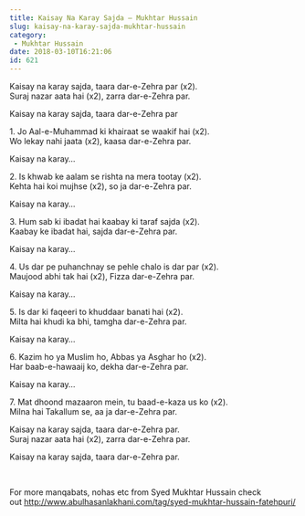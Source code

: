 ```yaml
---
title: Kaisay Na Karay Sajda – Mukhtar Hussain
slug: kaisay-na-karay-sajda-mukhtar-hussain
category:
 - Mukhtar Hussain
date: 2018-03-10T16:21:06
id: 621
---
```


<p>Kaisay na karay sajda, taara dar-e-Zehra par (x2).<br />
Suraj nazar aata hai (x2), zarra dar-e-Zehra par.</p>
<p>Kaisay na karay sajda, taara dar-e-Zehra par</p>
<p>1. Jo Aal-e-Muhammad ki khairaat se waakif hai (x2).<br />
Wo lekay nahi jaata (x2), kaasa dar-e-Zehra par.</p>
<p>Kaisay na karay…</p>
<p>2. Is khwab ke aalam se rishta na mera tootay (x2).<br />
Kehta hai koi mujhse (x2), so ja dar-e-Zehra par.</p>
<p>Kaisay na karay…</p>
<p>3. Hum sab ki ibadat hai kaabay ki taraf sajda (x2).<br />
Kaabay ke ibadat hai, sajda dar-e-Zehra par.</p>
<p>Kaisay na karay…</p>
<p>4. Us dar pe puhanchnay se pehle chalo is dar par (x2).<br />
Maujood abhi tak hai (x2), Fizza dar-e-Zehra par.</p>
<p>Kaisay na karay…</p>
<p>5. Is dar ki faqeeri to khuddaar banati hai (x2).<br />
Milta hai khudi ka bhi, tamgha dar-e-Zehra par.</p>
<p>Kaisay na karay…</p>
<p>6. Kazim ho ya Muslim ho, Abbas ya Asghar ho (x2).<br />
Har baab-e-hawaaij ko, dekha dar-e-Zehra par.</p>
<p>Kaisay na karay…</p>
<p>7. Mat dhoond mazaaron mein, tu baad-e-kaza us ko (x2).<br />
Milna hai Takallum se, aa ja dar-e-Zehra par.</p>
<p>Kaisay na karay sajda, taara dar-e-Zehra par.<br />
Suraj nazar aata hai (x2), zarra dar-e-Zehra par.</p>
<p>Kaisay na karay sajda, taara dar-e-Zehra par.</p>
<p> </p>
<p>For more manqabats, nohas etc from Syed Mukhtar Hussain check out <a href="http://www.abulhasanlakhani.com/tag/syed-mukhtar-hussain-fatehpuri/">http://www.abulhasanlakhani.com/tag/syed-mukhtar-hussain-fatehpuri/</a></p>